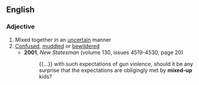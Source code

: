 {{also|mixed up}}

==English==

===Adjective===
{{en-adj|head=[[mixed]]-[[up]]}}

# Mixed together in an [[uncertain]] manner
# [[confused|Confused]], [[muddled]] or [[bewildered]]
#* '''2001''', ''New Statesman'' (volume 130, issues 4519-4530, page 20)
#*: {{...}} with such expectations of gun violence, should it be any surprise that the expectations are obligingly met by '''mixed-up''' kids?